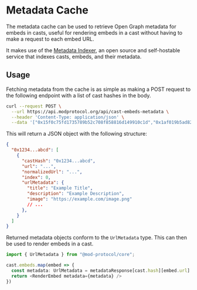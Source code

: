# Metadata Cache

The metadata cache can be used to retrieve Open Graph metadata for embeds in casts, useful for rendering embeds in a cast without having to make a request to each embed URL. 

It makes use of the [Metadata Indexer](https://github.com/mod-protocol/mod/tree/main/examples/metadata-indexer), an open source and self-hostable service that indexes casts, embeds, and their metadata.

## Usage

Fetching metadata from the cache is as simple as making a POST request to the following endpoint with a list of cast hashes in the body.

```bash
curl --request POST \
  --url https://api.modprotocol.org/api/cast-embeds-metadata \
  --header 'Content-Type: application/json' \
  --data '["0x15f0c75fd1735789b52c708f858816d149910c1d","0x1af019b5ad82f159efa3f2c51b4d4653604180d4"]'
```

This will return a JSON object with the following structure:

```json
{
  "0x1234...abcd": [
    {
      "castHash": "0x1234...abcd",
      "url": "...",
      "normalizedUrl": "...",
      "index": 0,
      "urlMetadata": {
        "title": "Example Title",
        "description": "Example Description",
        "image": "https://example.com/image.png"
        // ...
      },
    }
  ]
}
```

Returned metadata objects conform to the `UrlMetadata` type. This can then be used to render embeds in a cast.

```typescript
import { UrlMetadata } from "@mod-protocol/core";

cast.embeds.map(embed => {
  const metadata: UrlMetadata = metadataResponse[cast.hash][embed.url]
  return <RenderEmbed metadata={metadata} />
})
```